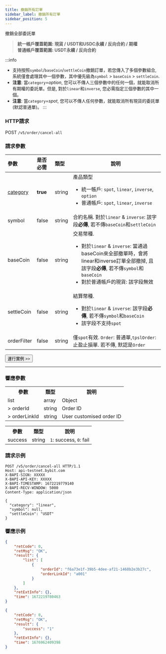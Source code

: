 ```yaml
---
title: 撤銷所有訂單
sidebar_label: 撤銷所有訂單
sidebar_position: 5
---
```

撤銷全部委託單
> **統一帳戶覆蓋範圍: 現貨 / USDT和USDC永續 / 反向合約 / 期權**<br/>
> **普通帳戶覆蓋範圍: USDT永續 / 反向合約**

:::info
- 支持按照`symbol`/`baseCoin`/`settleCoin`撤銷訂單，若您傳入了多個參數組合, 系統僅會處理其中一個參數，其中優先級為`symbol` > `baseCoin` > `settleCoin`.
- **注意**: 當`category`=_option_, 您可以不傳人三個參數中的任何一個，就能取消所有期權的委託單。但是, 對於`linear`和`inverse`, 您必需指定三個參數的其中一個。
- **注意**: 當`category`=_spot_, 您可以不傳人任何參數，就能取消所有現貨的委託單 (默認普通單)。
:::

### HTTP請求
POST `/v5/order/cancel-all`

### 請求參數
| 參數 | 是否必需 | 類型 | 說明|
|:----- |:-------|:-----|------ |
|[category](../enum#category) |**true** |string |產品類型 <ul><li>統一帳戶: `spot`, `linear`, `inverse`, `option`</li><li>普通帳戶: `spot`, `linear`, `inverse`</li></ul> |
|symbol |false|string |合約名稱. 對於`linear` & `inverse`: 該字段**必傳**, 若不傳`baseCoin`和`settleCoin` |
|baseCoin |false|string |交易幣種. <ul><li>對於`linear` & `inverse`: 當通過baseCoin來全部撤單時，會將linear和inverse訂單全部撤掉, 且該字段**必傳**, 若不傳`symbol`和`baseCoin`</li><li>對於普通帳戶的現貨: 該字段無效</li></ul> |
|settleCoin |false|string |結算幣種. <ul><li>對於`linear` & `inverse`: 該字段**必傳**, 若不傳`symbol`和`baseCoin`</li><li>該字段不支持`spot`</li></ul> |
|orderFilter |false |string |僅`spot`有效. `Order`: 普通單,`tpslOrder`: 止盈止損單. 若不傳, 默認是`Order`|

<a href="/api-explorer/v5/trade/cancel-all"><Button>運行實例 >></Button></a>

---

### 響應參數
<Tabs>
<TabItem value="future" label="Linear/Inverse/Option" default>
    <table border="0.8">
        <tr>
            <th>參數</th><th>類型</th><th>說明</th>
        </tr>
        <tr>
            <td>list</td><td>array</td><td>Object</td>
        </tr>
        <tr>
            <td>> orderId</td><td>string</td><td>Order ID </td>
        </tr>
        <tr>
            <td>> orderLinkId</td><td>string</td><td>User customised order ID</td>
        </tr>
    </table>
</TabItem>


<TabItem value="spot" label="Spot">
    <table border="0.8">
        <tr>
            <th>參數</th><th>類型</th><th>說明</th>
        </tr>
        <tr>
            <td>success</td><td>string</td><td><code>1</code>: success, <code>0</code>: fail</td>
        </tr>
    </table>
</TabItem>
</Tabs>

### 請求示例
```http
POST /v5/order/cancel-all HTTP/1.1
Host: api-testnet.bybit.com
X-BAPI-SIGN: XXXXX
X-BAPI-API-KEY: XXXXX
X-BAPI-TIMESTAMP: 1672219779140
X-BAPI-RECV-WINDOW: 5000
Content-Type: application/json

{
  "category": "linear",
  "symbol": null,
  "settleCoin": "USDT"
}
```

### 響應示例
<Tabs>
<TabItem value="linear-option" label="Linear/Inverse/Option">

```json
{
    "retCode": 0,
    "retMsg": "OK",
    "result": {
        "list": [
            {
                "orderId": "f6a73e1f-39b5-4dee-af21-1460b2e3b27c",
                "orderLinkId": "a001"
            }
        ]
    },
    "retExtInfo": {},
    "time": 1672219780463
}
```

</TabItem>
<TabItem value="spot" label="Spot">

```json
{
    "retCode": 0,
    "retMsg": "OK",
    "result": {
        "success": "1"
    },
    "retExtInfo": {},
    "time": 1676962409398
}
```
</TabItem>
</Tabs>